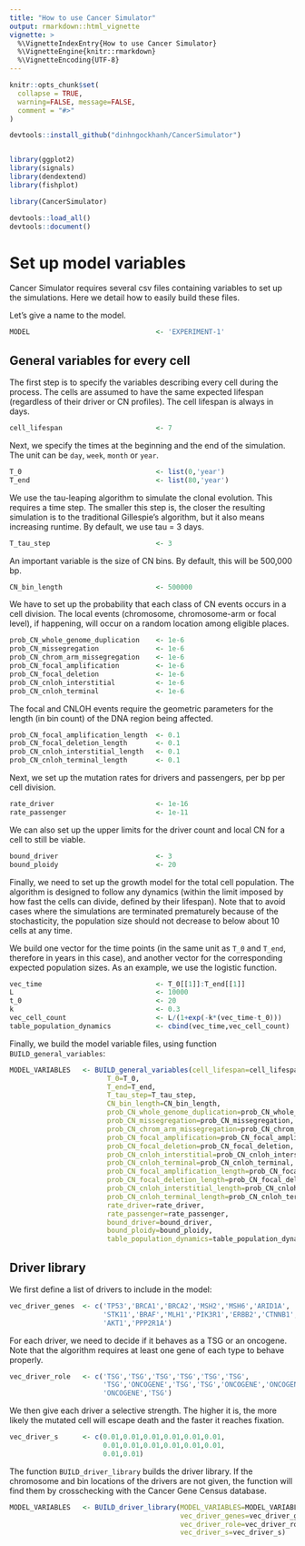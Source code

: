 ```yaml
---
title: "How to use Cancer Simulator"
output: rmarkdown::html_vignette
vignette: >
  %\VignetteIndexEntry{How to use Cancer Simulator}
  %\VignetteEngine{knitr::rmarkdown}
  %\VignetteEncoding{UTF-8}
---
```


```r
knitr::opts_chunk$set(
  collapse = TRUE,
  warning=FALSE, message=FALSE,
  comment = "#>"
)
```

```r
devtools::install_github("dinhngockhanh/CancerSimulator")


library(ggplot2)
library(signals)
library(dendextend)
library(fishplot)

library(CancerSimulator)

devtools::load_all()
devtools::document()
```

# Set up model variables

Cancer Simulator requires several csv files containing variables to set up the simulations. Here we detail how to easily build these files.

Let's give a name to the model.

```r
MODEL                               <- 'EXPERIMENT-1'
```

## General variables for every cell

The first step is to specify the variables describing every cell during the process. The cells are assumed to have the same expected lifespan (regardless of their driver or CN profiles). The cell lifespan is always in days.

```r
cell_lifespan                       <- 7
```

Next, we specify the times at the beginning and the end of the simulation. The unit can be `day`, `week`, `month` or `year`.

```r
T_0                                 <- list(0,'year')
T_end                               <- list(80,'year')
```

We use the tau-leaping algorithm to simulate the clonal evolution. This requires a time step. The smaller this step is, the closer the resulting simulation is to the traditional Gillespie's algorithm, but it also means increasing runtime. By default, we use tau = 3 days.

```r
T_tau_step                          <- 3
```

An important variable is the size of CN bins. By default, this will be 500,000 bp.

```r
CN_bin_length                       <- 500000
```

We have to set up the probability that each class of CN events occurs in a cell division. The local events (chromosome, chromosome-arm or focal level), if happening, will occur on a random location among eligible places.

```r
prob_CN_whole_genome_duplication    <- 1e-6
prob_CN_missegregation              <- 1e-6
prob_CN_chrom_arm_missegregation    <- 1e-6
prob_CN_focal_amplification         <- 1e-6
prob_CN_focal_deletion              <- 1e-6
prob_CN_cnloh_interstitial          <- 1e-6
prob_CN_cnloh_terminal              <- 1e-6
```

The focal and CNLOH events require the geometric parameters for the length (in bin count) of the DNA region being affected.

```r
prob_CN_focal_amplification_length  <- 0.1
prob_CN_focal_deletion_length       <- 0.1
prob_CN_cnloh_interstitial_length   <- 0.1
prob_CN_cnloh_terminal_length       <- 0.1
```

Next, we set up the mutation rates for drivers and passengers, per bp per cell division.

```r
rate_driver                         <- 1e-16
rate_passenger                      <- 1e-11
```

We can also set up the upper limits for the driver count and local CN for a cell to still be viable.

```r
bound_driver                        <- 3
bound_ploidy                        <- 20
```

Finally, we need to set up the growth model for the total cell population. The algorithm is designed to follow any dynamics (within the limit imposed by how fast the cells can divide, defined by their lifespan). Note that to avoid cases where the simulations are terminated prematurely because of the stochasticity, the population size should not decrease to below about 10 cells at any time.

We build one vector for the time points (in the same unit as `T_0` and `T_end`, therefore in years in this case), and another vector for the corresponding expected population sizes. As an example, we use the logistic function.

```r
vec_time                            <- T_0[[1]]:T_end[[1]]
L                                   <- 10000
t_0                                 <- 20
k                                   <- 0.3
vec_cell_count                      <- L/(1+exp(-k*(vec_time-t_0)))
table_population_dynamics           <- cbind(vec_time,vec_cell_count)
```

Finally, we build the model variable files, using function `BUILD_general_variables`:

```r
MODEL_VARIABLES   <- BUILD_general_variables(cell_lifespan=cell_lifespan,
                        T_0=T_0,
                        T_end=T_end,
                        T_tau_step=T_tau_step,
                        CN_bin_length=CN_bin_length,
                        prob_CN_whole_genome_duplication=prob_CN_whole_genome_duplication,
                        prob_CN_missegregation=prob_CN_missegregation,
                        prob_CN_chrom_arm_missegregation=prob_CN_chrom_arm_missegregation,
                        prob_CN_focal_amplification=prob_CN_focal_amplification,
                        prob_CN_focal_deletion=prob_CN_focal_deletion,
                        prob_CN_cnloh_interstitial=prob_CN_cnloh_interstitial,
                        prob_CN_cnloh_terminal=prob_CN_cnloh_terminal,
                        prob_CN_focal_amplification_length=prob_CN_focal_amplification_length,
                        prob_CN_focal_deletion_length=prob_CN_focal_deletion_length,
                        prob_CN_cnloh_interstitial_length=prob_CN_cnloh_interstitial_length,
                        prob_CN_cnloh_terminal_length=prob_CN_cnloh_terminal_length,
                        rate_driver=rate_driver,
                        rate_passenger=rate_passenger,
                        bound_driver=bound_driver,
                        bound_ploidy=bound_ploidy,
                        table_population_dynamics=table_population_dynamics)
```



## Driver library

We first define a list of drivers to include in the model:

```r
vec_driver_genes  <- c('TP53','BRCA1','BRCA2','MSH2','MSH6','ARID1A',
                       'STK11','BRAF','MLH1','PIK3R1','ERBB2','CTNNB1',
                       'AKT1','PPP2R1A')
```

For each driver, we need to decide if it behaves as a TSG or an oncogene. Note that the algorithm requires at least one gene of each type to behave properly.

```r
vec_driver_role   <- c('TSG','TSG','TSG','TSG','TSG','TSG',
                       'TSG','ONCOGENE','TSG','TSG','ONCOGENE','ONCOGENE',
                       'ONCOGENE','TSG')
```

We then give each driver a selective strength. The higher it is, the more likely the mutated cell will escape death and the faster it reaches fixation.

```r
vec_driver_s      <- c(0.01,0.01,0.01,0.01,0.01,0.01,
                       0.01,0.01,0.01,0.01,0.01,0.01,
                       0.01,0.01)
```



The function `BUILD_driver_library` builds the driver library. If the chromosome and bin locations of the drivers are not given, the function will find them by crosschecking with the Cancer Gene Census database.

```r
MODEL_VARIABLES   <- BUILD_driver_library(MODEL_VARIABLES=MODEL_VARIABLES,
                                          vec_driver_genes=vec_driver_genes,
                                          vec_driver_role=vec_driver_role,
                                          vec_driver_s=vec_driver_s)
```
